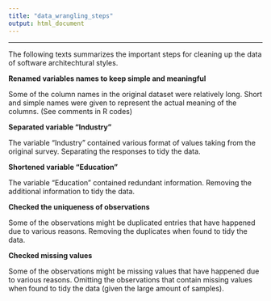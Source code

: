```yaml
---
title: "data_wrangling_steps"
output: html_document
---
```


 
** **
The following texts summarizes the important steps for cleaning up the data of software architechtural styles.
 
 
**Renamed variables names to keep simple and meaningful **

Some of the column names in the original dataset were relatively long. Short and simple names were given to represent the actual meaning of the columns. (See comments in R codes)

**Separated variable "Industry" **

The variable "Industry" contained various format of values taking from the original survey. Separating the responses to tidy the data.

**Shortened variable "Education" **

The variable "Education" contained redundant information. Removing the additional information to tidy the data.

**Checked the uniqueness of observations **

Some of the observations might be duplicated entries that have happened due to various reasons. Removing the duplicates when found to tidy the data.

**Checked missing values **

Some of the observations might be missing values that have happened due to various reasons. Omitting the observations that contain missing values when found to tidy the data (given the large amount of samples).